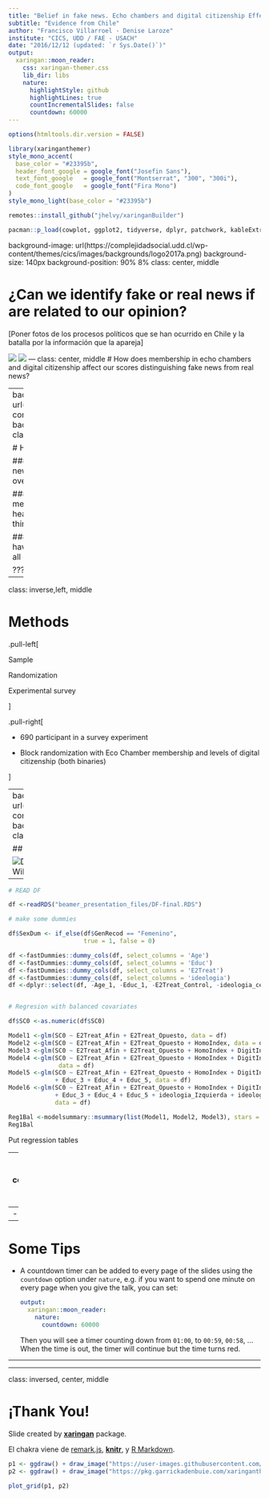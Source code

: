 ```yaml
---
title: "Belief in fake news. Echo chambers and digital citizenship Effects identifying fake news"
subtitle: "Evidence from Chile"
author: "Francisco Villarroel - Denise Laroze"
institute: "CICS, UDD / FAE - USACH"
date: "2016/12/12 (updated: `r Sys.Date()`)"
output:
  xaringan::moon_reader:
    css: xaringan-themer.css
    lib_dir: libs
    nature:
      highlightStyle: github
      highlightLines: true
      countIncrementalSlides: false
      countdown: 60000
---
```


```r
options(htmltools.dir.version = FALSE)
```
```r
library(xaringanthemer)
style_mono_accent(
  base_color = "#23395b",
  header_font_google = google_font("Josefin Sans"),
  text_font_google   = google_font("Montserrat", "300", "300i"),
  code_font_google   = google_font("Fira Mono")
)
style_mono_light(base_color = "#23395b")
```
```r
remotes::install_github("jhelvy/xaringanBuilder")

pacman::p_load(cowplot, ggplot2, tidyverse, dplyr, patchwork, kableExtra, MASS, ggpubr, fastDummies, xaringanBuilder)
```

background-image: url(https://complejidadsocial.udd.cl/wp-content/themes/cics/images/backgrounds/logo2017a.png)
background-size: 140px
background-position: 90% 8%
class: center, middle

# ¿Can we identify fake or real news if are related to our opinion?

[Poner fotos de los procesos políticos que se han ocurrido en Chile y la batalla por la información que la apareja]

![](beamer_presentation_files/CC.jpg)
![](beamer_presentation_files/estallidosocial.jpg)
---
class: center, middle
# How does membership in echo chambers and digital citizenship affect our scores distinguishing fake news from real news?

---
background-image: url(https://complejidadsocial.udd.cl/wp-content/themes/cics/images/backgrounds/logo2017a.png)
background-size: 140px
background-position: 90% 8%
class: left, middle, top

# Hypothesis

### 1)There will be less accuracy in rating fake and real news when it comes to rating counter-thinking headlines over like-minded news headlines or control group.


#### 1.a)Those who have a high level of echo chamber membership will not exhibit greater differences in the headline hit rate between like-minded and contrarian thinking, compared to the control group.

#### 1.b)Those with higher levels of digital citizenship will have greater accuracy in rating false and true headlines in all conditions

???
recuerda ser bacán

---

class: inverse,left,  middle

# Methods

.pull-left[

Sample

Randomization

Experimental survey

]

.pull-right[

- 690 participant in a survey experiment

- Block randomization with Eco Chamber membership and levels of digital citizenship (both binaries)

]

---
background-image: url(https://complejidadsocial.udd.cl/wp-content/themes/cics/images/backgrounds/logo2017a.png)
background-size: 140px
background-position: 90% 8%
class: center, middle

## Results

![Descriptive results with Kruskall-Wallis test and Wilcoxon test](beamer_presentation_files/Experimento2.png)
---

```r
# READ DF

df <-readRDS("beamer_presentation_files/DF-final.RDS")

# make some dummies

df$SexDum <- if_else(df$GenRecod == "Femenino",
                     true = 1, false = 0)

df <-fastDummies::dummy_cols(df, select_columns = 'Age')
df <-fastDummies::dummy_cols(df, select_columns = 'Educ')
df <-fastDummies::dummy_cols(df, select_columns = 'E2Treat')
df <-fastDummies::dummy_cols(df, select_columns = 'ideologia')
df <-dplyr::select(df, -Age_1, -Educ_1, -E2Treat_Control, -ideologia_centro)


# Regresion with balanced covariates

df$SC0 <-as.numeric(df$SC0)

Model1 <-glm(SC0 ~ E2Treat_Afin + E2Treat_Opuesto, data = df)
Model2 <-glm(SC0 ~ E2Treat_Afin + E2Treat_Opuesto + HomoIndex, data = df)
Model3 <-glm(SC0 ~ E2Treat_Afin + E2Treat_Opuesto + HomoIndex + DigitIndex, data = df)
Model4 <-glm(SC0 ~ E2Treat_Afin + E2Treat_Opuesto + HomoIndex + DigitIndex + Age_2 + Age_3 + Age_4,
              data = df)
Model5 <-glm(SC0 ~ E2Treat_Afin + E2Treat_Opuesto + HomoIndex + DigitIndex + Age_2 + Age_3 + Age_4 + Educ_2
             + Educ_3 + Educ_4 + Educ_5, data = df)
Model6 <-glm(SC0 ~ E2Treat_Afin + E2Treat_Opuesto + HomoIndex + DigitIndex + Age_2 + Age_3 + Age_4 + Educ_2
             + Educ_3 + Educ_4 + Educ_5 + ideologia_Izquierda + ideologia_Derecha + ideologia_Ninguno,
             data = df)

Reg1Bal <-modelsummary::msummary(list(Model1, Model2, Model3), stars = TRUE)
Reg1Bal
```

Put regression tables 

---
background-image: url(https://complejidadsocial.udd.cl/wp-content/themes/cics/images/backgrounds/logo2017a.png)
background-size: 140px
background-position: 90% 8%
class: center, left, top

## Discussion

- 
- Motivated skepticism (Taber & Lodge, 2006)
 
---

# Some Tips

- A countdown timer can be added to every page of the slides using the `countdown` option under `nature`, e.g. if you want to spend one minute on every page when you give the talk, you can set:

    ```yaml
    output:
      xaringan::moon_reader:
        nature:
          countdown: 60000
    ```

    Then you will see a timer counting down from `01:00`, to `00:59`, `00:58`, ... When the time is out, the timer will continue but the time turns red.
    
---

---
class: inversed, center, middle

# ¡Thank You!

Slide created by [**xaringan**](https://github.com/yihui/xaringan) package.


El  chakra viene de [remark.js](https://remarkjs.com), [**knitr**](https://yihui.org/knitr/), y [R Markdown](https://rmarkdown.rstudio.com).


```r


p1 <- ggdraw() + draw_image("https://user-images.githubusercontent.com/163582/45438104-ea200600-b67b-11e8-80fa-d9f2a99a03b0.png", scale = 0.3)
p2 <- ggdraw() + draw_image("https://pkg.garrickadenbuie.com/xaringanthemer/logo.png", scale = 0.3)

plot_grid(p1, p2)
```


